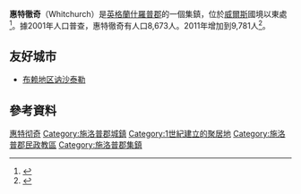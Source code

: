 {{Infobox UK place
|country = 英格蘭
|latitude= 52.969
|longitude= -2.682
|official_name= Whitchurch
|population = 9,781
|population_ref = （2011年）
|civil_parish = Whitchurch Urban
|unitary_england= [[Shropshire_Council|Shropshire]]
|lieutenancy_england = [[什羅普郡|什羅普郡]]
|region= 西米德蘭茲
|constituency_westminster= [[北什羅普郡_(英國國會選區)|北什羅普郡]]
|post_town=        WHITCHURCH
|postcode_district =       SY13
|postcode_area=            SY
|dial_code=      01948
|os_grid_reference=     SJ541415
|static_image_name= Black Bear Inn, Whitchurch, Shropshire.jpg
|static_image_caption= 黑胡子酒馆
}}
'''惠特徹奇'''（Whitchurch）是[[英格蘭|英格蘭]][[什羅普郡|什羅普郡]]的一個集鎮，位於[[威爾斯|威爾斯]]國境以東{{convert|2|mi|km|0}}處<ref>{{cite news | url=http://www.bbc.co.uk/shropshire/content/articles/2005/04/01/whitchurch_town_guide_feature.shtml | title=Whitchurch town guide | publisher=[[BBC|BBC]] | date=14 April 2005 | accessdate=2006-07-13 | archive-date=2010-09-09 | archive-url=https://web.archive.org/web/20100909070842/http://www.bbc.co.uk/shropshire/content/articles/2005/04/01/whitchurch_town_guide_feature.shtml | dead-url=no }}</ref>。據2001年人口普查，惠特徹奇有人口8,673人。2011年增加到9,781人<ref>{{cite web|url=http://www.neighbourhood.statistics.gov.uk/dissemination/LeadKeyFigures.do?a=7&b=11130557&c=Whitchurch&d=16&e=62&g=6460494&i=1001x1003x1032x1004&m=0&r=1&s=1448795588391&enc=1|title=Town population 2011|accessdate=29 November 2015|archive-url=https://web.archive.org/web/20160304105016/http://www.neighbourhood.statistics.gov.uk/dissemination/LeadKeyFigures.do?a=7&b=11130557&c=Whitchurch&d=16&e=62&g=6460494&i=1001x1003x1032x1004&m=0&r=1&s=1448795588391&enc=1|archive-date=2016-03-04|dead-url=yes}}</ref>。

==友好城市==
* {{FRA}} [[布赖地区讷沙泰勒|布赖地区讷沙泰勒]]

==參考資料==
{{commonscat|Whitchurch, Shropshire}}
{{Reflist}}

{{DEFAULTSORT:Whitchurch}}
[[Category:惠特彻奇|]]
[[Category:施洛普郡城鎮|Category:施洛普郡城鎮]]
[[Category:1世紀建立的聚居地|Category:1世紀建立的聚居地]]
[[Category:施洛普郡民政教區|Category:施洛普郡民政教區]]
[[Category:施洛普郡集鎮|Category:施洛普郡集鎮]]